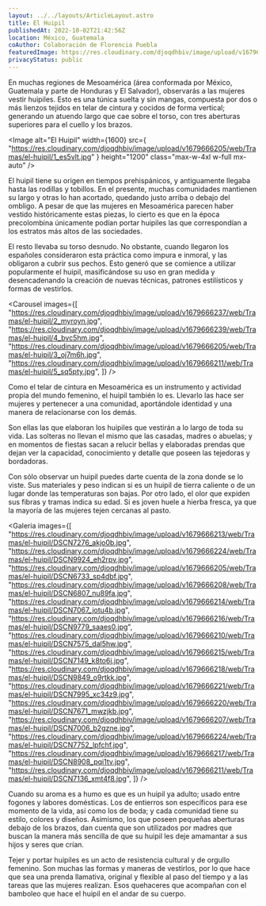 ```yaml
---
layout: ../../layouts/ArticleLayout.astro
title: El Huipil
publishedAt: 2022-10-02T21:42:56Z
location: México, Guatemala
coAuthor: Colaboración de Florencia Puebla
featuredImage: https://res.cloudinary.com/djoqdhbiv/image/upload/v1679666237/web/Tramas/el-huipil/2_myroyn.jpg
privacyStatus: public
---
```



En muchas regiones de Mesoamérica (área conformada por México,
Guatemala y parte de Honduras y El Salvador), observarás a las mujeres
vestir huipiles. Esto es una túnica suelta y sin mangas, compuesta por
dos o más lienzos tejidos en telar de cintura y cocidos de forma
vertical; generando un atuendo largo que cae sobre el torso, con tres
aberturas superiores para el cuello y los brazos.

<Image
  alt="El Huipil"
  width={1600}
  src={
    "https://res.cloudinary.com/djoqdhbiv/image/upload/v1679666205/web/Tramas/el-huipil/1_es5vlt.jpg"
  }
  height="1200"
  class="max-w-4xl w-full mx-auto"
/>

El huipil tiene su origen en tiempos prehispánicos, y antiguamente
llegaba hasta las rodillas y tobillos. En el presente, muchas
comunidades mantienen su largo y otras lo han acortado, quedando justo
arriba o debajo del ombligo. A pesar de que las mujeres en Mesoamérica
parecen haber vestido históricamente estas piezas, lo cierto es que en
la época precolombina únicamente podían portar huipiles las que
correspondían a los estratos más altos de las sociedades.

El resto llevaba su torso desnudo. No obstante, cuando llegaron los
españoles consideraron esta práctica como impura e inmoral, y las
obligaron a cubrir sus pechos. Esto generó que se comience a utilizar
popularmente el huipil, masificándose su uso en gran medida y
desencadenando la creación de nuevas técnicas, patrones estilísticos y
formas de vestirlos.

<Carousel
  images={[
    "https://res.cloudinary.com/djoqdhbiv/image/upload/v1679666237/web/Tramas/el-huipil/2_myroyn.jpg",
    "https://res.cloudinary.com/djoqdhbiv/image/upload/v1679666239/web/Tramas/el-huipil/4_bvc5hm.jpg",
    "https://res.cloudinary.com/djoqdhbiv/image/upload/v1679666205/web/Tramas/el-huipil/3_oj7m6h.jpg",
    "https://res.cloudinary.com/djoqdhbiv/image/upload/v1679666211/web/Tramas/el-huipil/5_sq5pty.jpg",
  ]}
/>

Como el telar de cintura en Mesoamérica es un instrumento y actividad propia del mundo femenino, el huipil también lo es. Llevarlo las hace ser mujeres y pertenecer a una comunidad, aportándole identidad y una manera de relacionarse con los demás.

Son ellas las que elaboran los huipiles que vestirán a lo largo de toda su vida. Las solteras no llevan el mismo que las casadas, madres o abuelas; y en momentos de fiestas sacan a relucir bellas y elaboradas prendas que dejan ver la capacidad, conocimiento y detalle que poseen las tejedoras y bordadoras.

Con sólo observar un huipil puedes darte cuenta de la zona donde se lo viste. Sus materiales y peso indican si es un huipil de tierra caliente o de un lugar donde las temperaturas son bajas. Por otro lado, el olor que expiden sus fibras y tramas indica su edad. Si es joven huele a hierba fresca, ya que la mayoría de las mujeres tejen cercanas al pasto.

<Galeria
  images={[
    "https://res.cloudinary.com/djoqdhbiv/image/upload/v1679666213/web/Tramas/el-huipil/DSCN7276_akjo0b.jpg",
    "https://res.cloudinary.com/djoqdhbiv/image/upload/v1679666224/web/Tramas/el-huipil/DSCN9924_eh2rpv.jpg",
    "https://res.cloudinary.com/djoqdhbiv/image/upload/v1679666205/web/Tramas/el-huipil/DSCN6733_sp4dbf.jpg",
    "https://res.cloudinary.com/djoqdhbiv/image/upload/v1679666208/web/Tramas/el-huipil/DSCN6807_nu89fa.jpg",
    "https://res.cloudinary.com/djoqdhbiv/image/upload/v1679666214/web/Tramas/el-huipil/DSCN7067_jotu4b.jpg",
    "https://res.cloudinary.com/djoqdhbiv/image/upload/v1679666216/web/Tramas/el-huipil/DSCN9779_saaes0.jpg",
    "https://res.cloudinary.com/djoqdhbiv/image/upload/v1679666210/web/Tramas/el-huipil/DSCN7575_dal5hw.jpg",
    "https://res.cloudinary.com/djoqdhbiv/image/upload/v1679666215/web/Tramas/el-huipil/DSCN7149_k8to6j.jpg",
    "https://res.cloudinary.com/djoqdhbiv/image/upload/v1679666218/web/Tramas/el-huipil/DSCN9849_o9rtkk.jpg",
    "https://res.cloudinary.com/djoqdhbiv/image/upload/v1679666221/web/Tramas/el-huipil/DSCN7995_xc34z9.jpg",
    "https://res.cloudinary.com/djoqdhbiv/image/upload/v1679666220/web/Tramas/el-huipil/DSCN7671_mwzjkb.jpg",
    "https://res.cloudinary.com/djoqdhbiv/image/upload/v1679666207/web/Tramas/el-huipil/DSCN7006_b2gzne.jpg",
    "https://res.cloudinary.com/djoqdhbiv/image/upload/v1679666224/web/Tramas/el-huipil/DSCN7752_lpfchf.jpg",
    "https://res.cloudinary.com/djoqdhbiv/image/upload/v1679666217/web/Tramas/el-huipil/DSCN8908_pqi1tv.jpg",
    "https://res.cloudinary.com/djoqdhbiv/image/upload/v1679666211/web/Tramas/el-huipil/DSCN7136_xmt4f8.jpg",
  ]}
/>

Cuando su aroma es a humo es que es un huipil ya adulto; usado entre fogones y labores domésticas. Los de entierros son específicos para ese momento de la vida, así como los de boda; y cada comunidad tiene su estilo, colores y diseños. Asimismo, los que poseen pequeñas aberturas debajo de los brazos, dan cuenta que son utilizados por madres que buscan la manera más sencilla de que su huipil les deje amamantar a sus hijos y seres que crían.

Tejer y portar huipiles es un acto de resistencia cultural y de orgullo femenino. Son muchas las formas y maneras de vestirlos, por lo que hace que sea una prenda llamativa, original y flexible al paso del tiempo y a las tareas que las mujeres realizan. Esos quehaceres que acompañan con el bamboleo que hace el huipil en el andar de su cuerpo.
